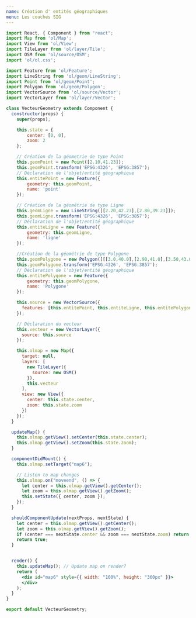 ```yaml
---
name: Création d' entités géographiques
menu: Les couches SIG
---
```




<VecteurGeometry />

```jsx
import React, { Component } from "react";
import Map from 'ol/Map';
import View from 'ol/View';
import TileLayer from 'ol/layer/Tile';
import OSM from 'ol/source/OSM';
import 'ol/ol.css';

import Feature from 'ol/Feature';
import LineString from 'ol/geom/LineString';
import Point from 'ol/geom/Point';
import Polygon from 'ol/geom/Polygon';
import VectorSource from 'ol/source/Vector';
import VectorLayer from 'ol/layer/Vector';

class VecteurGeometry extends Component {
  constructor(props) {
    super(props);

    this.state = { 
        center: [0, 0], 
        zoom: 2 
    };

    // Création de la géometrie de type Point
    this.geomPoint = new Point([2.10,41.23]);
    this.geomPoint.transform('EPSG:4326', 'EPSG:3857');
    // Déclaration de l'objet/entité géographique
    this.entitePoint = new Feature({
        geometry: this.geomPoint,
        name: 'point'
    });

    // Création de la géométrie de type Ligne
    this.geomLigne = new LineString([[2.20,42.23],[2.80,39.23]]);
    this.geomLigne.transform('EPSG:4326', 'EPSG:3857');
    // Déclaration de l'objet/entité géographique
    this.entiteLigne = new Feature({
        geometry: this.geomLigne,
        name: 'ligne'
    });

    //Création de la géométrie de type Polygone
    this.geomPolygone = new Polygon([[[3.0,40.0],[2.90,41.0],[3.50,43.0],[4.0,45.0],[8.0,45.0],[3.0,40.0]]]);
    this.geomPolygone.transform('EPSG:4326', 'EPSG:3857');
    // Déclaration de l'objet/entité géographique
    this.entitePolygone = new Feature({
        geometry: this.geomPolygone,
        name: 'Polygone'
    });

    this.source = new VectorSource({
      features: [this.entitePoint, this.entiteLigne, this.entitePolygone]
    });

    // Déclaration du vecteur
    this.vecteur = new VectorLayer({
      source: this.source
    });

    this.olmap = new Map({
      target: null,
      layers: [
        new TileLayer({
          source: new OSM()
        }),
        this.vecteur
      ],
      view: new View({
        center: this.state.center,
        zoom: this.state.zoom
      })
    });
  }

  updateMap() {
    this.olmap.getView().setCenter(this.state.center);
    this.olmap.getView().setZoom(this.state.zoom);
  }

  componentDidMount() {
    this.olmap.setTarget("map6");

    // Listen to map changes
    this.olmap.on("moveend", () => {
      let center = this.olmap.getView().getCenter();
      let zoom = this.olmap.getView().getZoom();
      this.setState({ center, zoom });
    });
  }

  shouldComponentUpdate(nextProps, nextState) {
    let center = this.olmap.getView().getCenter();
    let zoom = this.olmap.getView().getZoom();
    if (center === nextState.center && zoom === nextState.zoom) return false;
    return true;
  }


  render() {
    this.updateMap(); // Update map on render?
    return (
      <div id="map6" style={{ width: "100%", height: "360px" }}>
      </div>
    );
  }
}

export default VecteurGeometry;
```